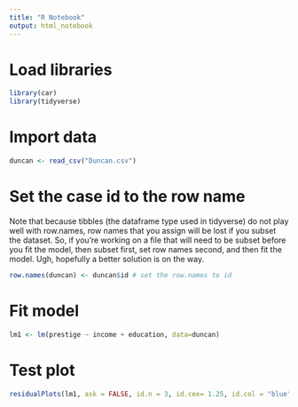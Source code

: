```yaml
---
title: "R Notebook"
output: html_notebook
---
```


# Load libraries
```r

library(car)
library(tidyverse)

```


# Import data
```r

duncan <- read_csv("Duncan.csv")

```

# Set the case id to the row name
Note that because tibbles (the dataframe type used in tidyverse) do not play well with row.names, row names that you assign will be lost if you subset the dataset.  So, if you're working on a file that will need to be subset before you fit the model, then subset first, set row names second, and then fit the model.  Ugh, hopefully a better solution is on the way.
```r

row.names(duncan) <- duncan$id # set the row.names to id

```

# Fit model
```r

lm1 <- lm(prestige ~ income + education, data=duncan)

```

# Test plot
```r

residualPlots(lm1, ask = FALSE, id.n = 3, id.cex= 1.25, id.col = "blue", layout = c(1,1))

```

